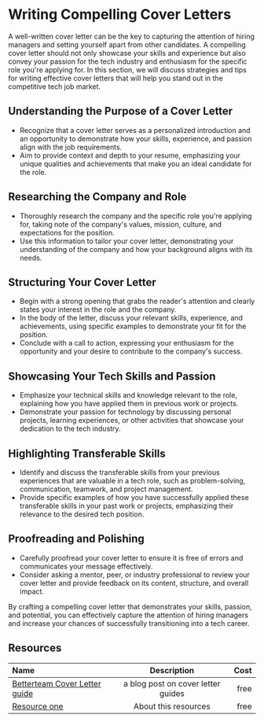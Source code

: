 # Writing Compelling Cover Letters

A well-written cover letter can be the key to capturing the attention of hiring managers and setting yourself apart
from other candidates. A compelling cover letter should not only showcase your skills and experience but also convey
your passion for the tech industry and enthusiasm for the specific role you're applying for. In this section, we will
discuss strategies and tips for writing effective cover letters that will help you stand out in the competitive tech
job market.

## Understanding the Purpose of a Cover Letter

- Recognize that a cover letter serves as a personalized introduction and an opportunity to demonstrate how your skills,
  experience, and passion align with the job requirements.
- Aim to provide context and depth to your resume, emphasizing your unique qualities and achievements that make you an
  ideal candidate for the role.

## Researching the Company and Role

- Thoroughly research the company and the specific role you're applying for, taking note of the company's values,
  mission, culture, and expectations for the position.
- Use this information to tailor your cover letter, demonstrating your understanding of the company and how your
  background aligns with its needs.

## Structuring Your Cover Letter

- Begin with a strong opening that grabs the reader's attention and clearly states your interest in the role and the company.
- In the body of the letter, discuss your relevant skills, experience, and achievements, using specific examples to
  demonstrate your fit for the position.
- Conclude with a call to action, expressing your enthusiasm for the opportunity and your desire to contribute to the
  company's success.

## Showcasing Your Tech Skills and Passion

- Emphasize your technical skills and knowledge relevant to the role, explaining how you have applied them in previous work
  or projects.
- Demonstrate your passion for technology by discussing personal projects, learning experiences, or other activities that
  showcase your dedication to the tech industry.

## Highlighting Transferable Skills

- Identify and discuss the transferable skills from your previous experiences that are valuable in a tech role, such as
  problem-solving, communication, teamwork, and project management.
- Provide specific examples of how you have successfully applied these transferable skills in your past work or projects,
  emphasizing their relevance to the desired tech position.

## Proofreading and Polishing

- Carefully proofread your cover letter to ensure it is free of errors and communicates your message effectively.
- Consider asking a mentor, peer, or industry professional to review your cover letter and provide feedback on its content,
  structure, and overall impact.

By crafting a compelling cover letter that demonstrates your skills, passion, and potential, you can effectively capture
the attention of hiring managers and increase your chances of successfully transitioning into a tech career.

## Resources

| Name   | Description | Cost |
| :----- | :----: | ----: |
| [Betterteam Cover Letter guide](https://www.betterteam.com/how-to-write-a-cover-letter)    |  a blog post on cover letter guides   |   free |
| [Resource one](https://example.com/)    |  About this resources   |   free |